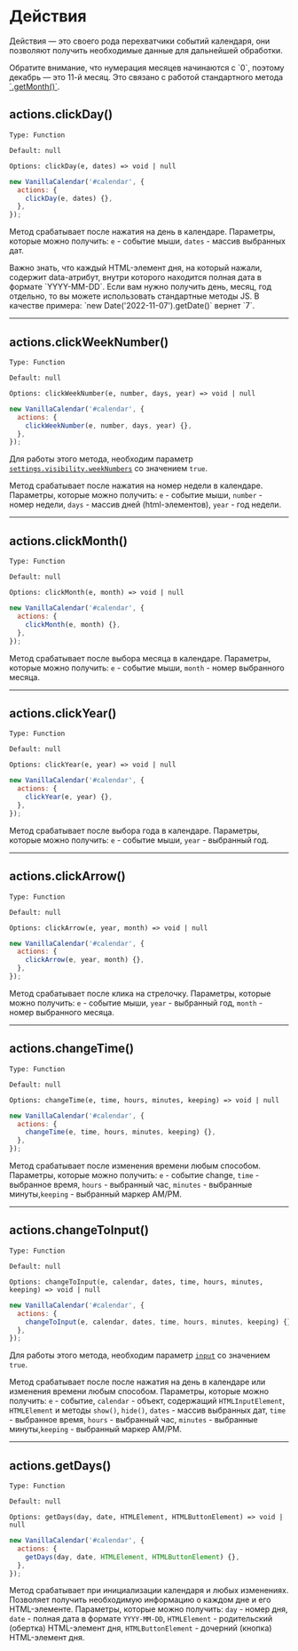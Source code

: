

# Действия

Действия — это своего рода перехватчики событий календаря, они позволяют получить необходимые данные для дальнейшей обработки.

<Info>
  Обратите внимание, что нумерация месяцев начинаются с `0`, поэтому декабрь — это 11-й месяц. Это связано с работой стандартного метода <a href="https://developer.mozilla.org/en-US/docs/Web/JavaScript/Reference/Global_Objects/Date/getMonth" target="_blank" rel="nofollow noreferrer">`.getMonth()`</a>.
</Info>

## actions.clickDay()

`Type: Function`

`Default: null`

`Options: clickDay(e, dates) => void | null`

```js
new VanillaCalendar('#calendar', {
  actions: {
    clickDay(e, dates) {},
  },
});
```

Метод срабатывает после нажатия на день в календаре. Параметры, которые можно получить: `e` - событие мыши, `dates` - массив выбранных дат.

<Info>
  Важно знать, что каждый HTML-элемент дня, на который нажали, содержит data-атрибут, внутри которого находится полная дата в формате `YYYY-MM-DD`.
  Если вам нужно получить день, месяц, год отдельно, то вы можете использовать стандартные методы JS.
  В качестве примера: `new Date('2022-11-07').getDate()` вернет `7`.
</Info>

---

## actions.clickWeekNumber()

`Type: Function`

`Default: null`

`Options: clickWeekNumber(e, number, days, year) => void | null`

```js
new VanillaCalendar('#calendar', {
  actions: {
    clickWeekNumber(e, number, days, year) {},
  },
});
```

Для работы этого метода, необходим параметр <a href="/docs/reference/additionally/settings#visibility-weeknumbers">`settings.visibility.weekNumbers`</a> со значением `true`.

Метод срабатывает после нажатия на номер недели в календаре. Параметры, которые можно получить: `e` - событие мыши, `number` - номер недели, `days` - массив дней (html-элементов), `year` - год недели.

---

## actions.clickMonth()

`Type: Function`

`Default: null`

`Options: clickMonth(e, month) => void | null`

```js
new VanillaCalendar('#calendar', {
  actions: {
    clickMonth(e, month) {},
  },
});
```

Метод срабатывает после выбора месяца в календаре. Параметры, которые можно получить: `e` - событие мыши, `month` - номер выбранного месяца.

---

## actions.clickYear()

`Type: Function`

`Default: null`

`Options: clickYear(e, year) => void | null`

```js
new VanillaCalendar('#calendar', {
  actions: {
    clickYear(e, year) {},
  },
});
```

Метод срабатывает после выбора года в календаре. Параметры, которые можно получить: `e` - событие мыши, `year` - выбранный год.

---

## actions.clickArrow()

`Type: Function`

`Default: null`

`Options: clickArrow(e, year, month) => void | null`

```js
new VanillaCalendar('#calendar', {
  actions: {
    clickArrow(e, year, month) {},
  },
});
```

Метод срабатывает после клика на стрелочку. Параметры, которые можно получить: `e` - событие мыши, `year` - выбранный год, `month` - номер выбранного месяца.

---

## actions.changeTime()

`Type: Function`

`Default: null`

`Options: changeTime(e, time, hours, minutes, keeping) => void | null`

```js
new VanillaCalendar('#calendar', {
  actions: {
    changeTime(e, time, hours, minutes, keeping) {},
  },
});
```

Метод срабатывает после изменения времени любым способом. Параметры, которые можно получить: `e` - событие change, `time` - выбранное время, `hours` - выбранный час, `minutes` - выбранные минуты,`keeping` - выбранный маркер AM/PM.

---

## actions.changeToInput()

`Type: Function`

`Default: null`

`Options: changeToInput(e, calendar, dates, time, hours, minutes, keeping) => void | null`

```js
new VanillaCalendar('#calendar', {
  actions: {
    changeToInput(e, calendar, dates, time, hours, minutes, keeping) {},
  },
});
```
Для работы этого метода, необходим параметр <a href="/docs/reference/main/main-settings#input">`input`</a> со значением `true`.

Метод срабатывает после после нажатия на день в календаре или изменения времени любым способом.
Параметры, которые можно получить: `e` - событие, `calendar` - объект, содержащий `HTMLInputElement`, `HTMLElement` и методы `show()`, `hide()`, `dates` - массив выбранных дат, `time` - выбранное время, `hours` - выбранный час, `minutes` - выбранные минуты,`keeping` - выбранный маркер AM/PM.

---

## actions.getDays()

`Type: Function`

`Default: null`

`Options: getDays(day, date, HTMLElement, HTMLButtonElement) => void | null`

```js
new VanillaCalendar('#calendar', {
  actions: {
    getDays(day, date, HTMLElement, HTMLButtonElement) {},
  },
});
```

Метод срабатывает при инициализации календаря и любых изменениях. Позволяет получить необходимую информацию о каждом дне и его HTML-элементе.
Параметры, которые можно получить: `day` - номер дня, `date` - полная дата в формате `YYYY-MM-DD`, `HTMLElement` - родительский (обертка) HTML-элемент дня, `HTMLButtonElement` - дочерний (кнопка) HTML-элемент дня.
